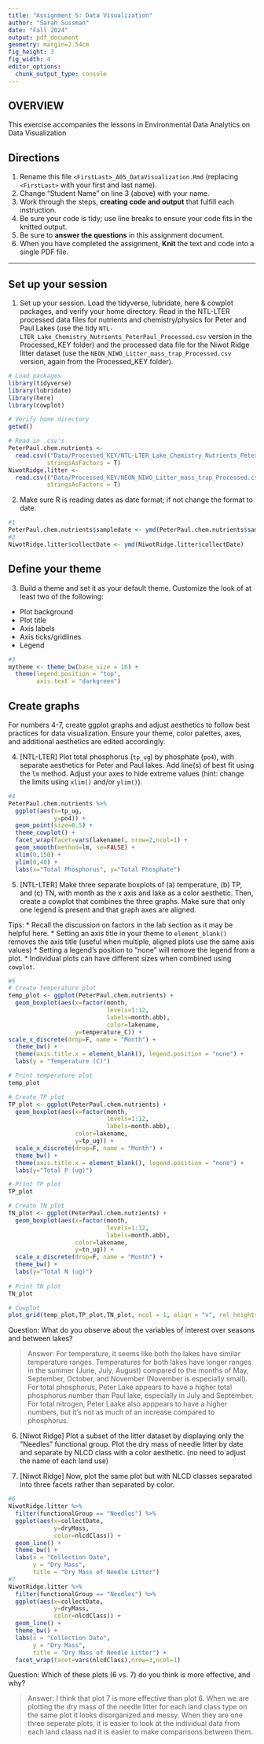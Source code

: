 ```yaml
---
title: "Assignment 5: Data Visualization"
author: "Sarah Sussman"
date: "Fall 2024"
output: pdf_document
geometry: margin=2.54cm
fig_height: 3
fig_width: 4
editor_options: 
  chunk_output_type: console
---
```


## OVERVIEW

This exercise accompanies the lessons in Environmental Data Analytics on Data Visualization 

## Directions
1. Rename this file `<FirstLast>_A05_DataVisualization.Rmd` (replacing `<FirstLast>` with your first and last name).
2. Change "Student Name" on line 3 (above) with your name.
3. Work through the steps, **creating code and output** that fulfill each instruction.
4. Be sure your code is tidy; use line breaks to ensure your code fits in the knitted output.
5. Be sure to **answer the questions** in this assignment document.
6. When you have completed the assignment, **Knit** the text and code into a single PDF file.

---

## Set up your session 

1. Set up your session. Load the tidyverse, lubridate, here & cowplot packages, and verify your home directory. Read in the NTL-LTER processed data files for nutrients and chemistry/physics for Peter and Paul Lakes (use the tidy `NTL-LTER_Lake_Chemistry_Nutrients_PeterPaul_Processed.csv` version in the Processed_KEY folder) and the processed data file for the Niwot Ridge litter dataset (use the `NEON_NIWO_Litter_mass_trap_Processed.csv` version, again from the Processed_KEY folder). 
```r
# Load packages
library(tidyverse)
library(lubridate)
library(here)
library(cowplot)

# Verify home directory
getwd()

# Read in .csv's
PeterPaul.chem.nutrients <- 
  read.csv(("Data/Processed_KEY/NTL-LTER_Lake_Chemistry_Nutrients_PeterPaul_Processed.csv"),
           stringsAsFactors = T)
NiwotRidge.litter <-
  read.csv(("Data/Processed_KEY/NEON_NIWO_Litter_mass_trap_Processed.csv"),
           stringsAsFactors = T)
```


2. Make sure R is reading dates as date format; if not change the format to date.

```r
#1 
PeterPaul.chem.nutrients$sampledate <- ymd(PeterPaul.chem.nutrients$sampledate)
#2 
NiwotRidge.litter$collectDate <- ymd(NiwotRidge.litter$collectDate)
```
## Define your theme
3. Build a theme and set it as your default theme. Customize the look of at least two of the following: 
 * Plot background
 * Plot title
 * Axis labels
 * Axis ticks/gridlines
 * Legend

```r
#3
mytheme <- theme_bw(base_size = 16) +
  theme(legend.position = "top",
        axis.text = "darkgreen")
```

## Create graphs
For numbers 4-7, create ggplot graphs and adjust aesthetics to follow best practices for data visualization. Ensure your theme, color palettes, axes, and additional aesthetics are edited accordingly.

4. [NTL-LTER] Plot total phosphorus (`tp_ug`) by phosphate (`po4`), with separate aesthetics for Peter and Paul lakes. Add line(s) of best fit using the `lm` method. Adjust your axes to hide extreme values (hint: change the limits using `xlim()` and/or `ylim()`).

```r
#4 
PeterPaul.chem.nutrients %>%
  ggplot(aes(x=tp_ug, 
             y=po4)) +
  geom_point(size=0.5) +
  theme_cowplot() +
  facet_wrap(facet=vars(lakename), nrow=2,ncol=1) +
  geom_smooth(method=lm, se=FALSE) +
  xlim(0,150) +
  ylim(0,40) +
  labs(x="Total Phosphorus", y="Total Phosphate")
```


5. [NTL-LTER] Make three separate boxplots of (a) temperature, (b) TP, and (c) TN, with month as the x axis and lake as a color aesthetic. Then, create a cowplot that combines the three graphs. Make sure that only one legend is present and that graph axes are aligned. 

Tips:
* Recall the discussion on factors in the lab section as it may be helpful here. 
* Setting an axis title in your theme to `element_blank()` removes the axis title (useful when multiple, aligned plots use the same axis values)
* Setting a legend's position to "none" will remove the legend from a plot.
* Individual plots can have different sizes when combined using `cowplot`.

```r
#5 
# Create temperature plot
temp_plot <- ggplot(PeterPaul.chem.nutrients) +
  geom_boxplot(aes(x=factor(month, 
                            levels=1:12, 
                            labels=month.abb),
                            color=lakename,
                   y=temperature_C)) +
scale_x_discrete(drop=F, name = "Month") +
  theme_bw() +
  theme(axis.title.x = element_blank(), legend.position = "none") +
  labs(y = "Temperature (C)")

# Print temperature plot
temp_plot

# Create TP plot
TP_plot <- ggplot(PeterPaul.chem.nutrients) +
  geom_boxplot(aes(x=factor(month,
                            levels=1:12,
                            labels=month.abb),
                   color=lakename,
                   y=tp_ug)) +
  scale_x_discrete(drop=F, name = "Month") +
  theme_bw() +
  theme(axis.title.x = element_blank(), legend.position = "none") +
  labs(y="Total P (ug)")

# Print TP plot
TP_plot

# Create TN plot
TN_plot <- ggplot(PeterPaul.chem.nutrients) +
  geom_boxplot(aes(x=factor(month,
                            levels=1:12,
                            labels=month.abb),
                   color=lakename,
                   y=tn_ug)) +
  scale_x_discrete(drop=F, name = "Month") +
  theme_bw() +
  labs(y="Total N (ug)")
  
# Print TN plot
TN_plot

# Cowplot
plot_grid(temp_plot,TP_plot,TN_plot, ncol = 1, align = "v", rel_heights = c(2, 2, 2))
```

Question: What do you observe about the variables of interest over seasons and between lakes? 

> Answer: For temperature, it seems like both the lakes have similar temperature ranges. Temperatures for both lakes have longer ranges in the summer (June, July, August) compared to the months of May, September, October, and November (November is especially small). For total phosphorus, Peter Lake appears to have a higher total phosphorus number than Paul lake, especially in July and September. For total nitrogen, Peter Laake also apppears to have a higher numbers, but it's not as much of an increase compared to phosphorus.

6. [Niwot Ridge] Plot a subset of the litter dataset by displaying only the "Needles" functional group. Plot the dry mass of needle litter by date and separate by NLCD class with a color aesthetic. (no need to adjust the name of each land use)

7. [Niwot Ridge] Now, plot the same plot but with NLCD classes separated into three facets rather than separated by color. 

```r
#6
NiwotRidge.litter %>%
  filter(functionalGroup == "Needles") %>%
  ggplot(aes(x=collectDate, 
             y=dryMass,
             color=nlcdClass)) +
  geom_line() +
  theme_bw() +
  labs(x = "Collection Date",
       y = "Dry Mass",
       title = "Dry Mass of Needle Litter")
#7
NiwotRidge.litter %>%
  filter(functionalGroup == "Needles") %>%
  ggplot(aes(x=collectDate, 
             y=dryMass,
             color=nlcdClass)) +
  geom_line() +
  theme_bw() +
  labs(x = "Collection Date",
       y = "Dry Mass",
       title = "Dry Mass of Needle Litter") +
  facet_wrap(facet=vars(nlcdClass),nrow=3,ncol=1)

```
Question: Which of these plots (6 vs. 7) do you think is more effective, and why? 

> Answer: I think that plot 7 is more effective than plot 6. When we are plotting the dry mass of the needle litter for each land class type on the same plot it looks disorganized and messy. When they are one three seperate plots, it is easier to look at the individual data from each land claass nad it is easier to make comparisons between them.